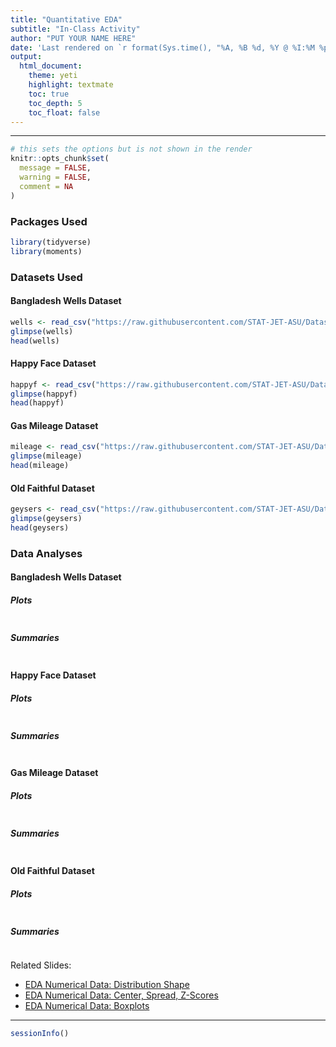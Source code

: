 ```yaml
---
title: "Quantitative EDA"
subtitle: "In-Class Activity"
author: "PUT YOUR NAME HERE"
date: 'Last rendered on `r format(Sys.time(), "%A, %B %d, %Y @ %I:%M %p")`'
output: 
  html_document: 
    theme: yeti
    highlight: textmate
    toc: true
    toc_depth: 5
    toc_float: false
---
```

***

```r
# this sets the options but is not shown in the render
knitr::opts_chunk$set(
  message = FALSE,
  warning = FALSE,
  comment = NA
)
```

### Packages Used

```r
library(tidyverse)
library(moments)
```

### Datasets Used

#### Bangladesh Wells Dataset
```r
wells <- read_csv("https://raw.githubusercontent.com/STAT-JET-ASU/Datasets/master/Chihara/Bangladesh.csv")
glimpse(wells)
head(wells)
```

#### Happy Face Dataset
```r
happyf <- read_csv("https://raw.githubusercontent.com/STAT-JET-ASU/Datasets/master/Instructor/happyface.csv")
glimpse(happyf)
head(happyf)
```

#### Gas Mileage Dataset
```r
mileage <- read_csv("https://raw.githubusercontent.com/STAT-JET-ASU/Datasets/master/Instructor/gasmileage.csv")
glimpse(mileage)
head(mileage)
```

#### Old Faithful Dataset
```r
geysers <- read_csv("https://raw.githubusercontent.com/STAT-JET-ASU/Datasets/master/Instructor/oldfaithful.csv")
glimpse(geysers)
head(geysers)
```

### Data Analyses

#### Bangladesh Wells Dataset

##### Plots
```r

```

##### Summaries
```r

```

#### Happy Face Dataset

##### Plots
```r

```

##### Summaries
```r

```

#### Gas Mileage Dataset

##### Plots
```r

```

##### Summaries
```r

```

#### Old Faithful Dataset

##### Plots
```r

```

##### Summaries
```r

```

Related Slides:

* [EDA Numerical Data: Distribution Shape](https://stat-jet-asu.github.io/StatisticalDataAnalysis1/Slides/EDANumericalShape.html#1)
* [EDA Numerical Data: Center, Spread, Z-Scores](https://stat-jet-asu.github.io/StatisticalDataAnalysis1/Slides/EDANumericalCSZ.html#1)
* [EDA Numerical Data: Boxplots](https://stat-jet-asu.github.io/StatisticalDataAnalysis1/Slides/EDANumericalBox.html#1)

***
```r
sessionInfo()
```
